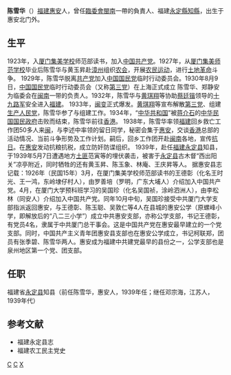 '''陈雪华'''（{{bd|1907年||1939年|catIdx=C}}）[[福建|福建]][[惠安|惠安]]人，曾任[[中國國民黨臨時行動委員會|臨委會]][[閩南|閩南]]一帶的負責人、福建[[永定縣|永定縣]][[知縣|知縣]]，出生于惠安北门外。
{{Infobox person
| 姓名     = 陳雪華
| 圖像     = 
| 圖像替代 = 
| 圖像說明 = 
| 出生名   = 
| 出生日期 = {{Birth year|1907}}
| 出生地點 = 
| 逝世日期 = {{Death year and age|1939|1907}}
| 逝世地點 = 
| 國籍     = {{大清}}(1907-1911)<br/>{{ROC-1912}}(1912-1939)
| 別名     = 
| 服役     =
| 職業     = 
| party     = {{CPC}}(1923-1929)<br/>[[中國國民黨臨時行動委員會|中國國民黨臨時行動委員會]](1929-1933)<br/>[[生產人民黨|生產人民黨]](1933-1939)
|alma_mater    =[[廈門集美學校|廈門集美學校]]
| 活躍時期 = 
| 知名原因 = 
}}

==生平==
1923年，入[[厦门|厦门]][[集美学校|集美学校]]师范部读书，加入[[中国共产党|中国共产党]]。1927年，从[[厦门|厦门]][[集美师范学校|集美师范学校]]毕业后陈雪华与黄玉昇赴[[漳州|漳州]]组织[[农会|农会]]，开展[[农民运动|农民运动]]，进行[[土地革命|土地革命]]斗争。
1929年，陈雪华脱离[[共产党|共产党]]加入[[中国国民党|中国国民党]]临时行动委员会。1930年8月9日，[[中国国民党|中国国民党]]临时行动委员会（又称[[第三党|第三党]]）在上海正式成立 陈雪华、郑静安为临委会在[[闽南|闽南]]一带的负责人。1932年，陈雪华与[[黄琪翔|黄琪翔]]等协助[[蔡廷锴|蔡廷锴]]领导的[[十九路军|十九路军]]安全进入[[福建|福建]]。
1933年，[[闽变|闽变]]正式爆发。[[黄琪翔|黄琪翔]]等宣布解散[[第三党|第三党]]、组建[[生产人民党|生产人民党]]，陈雪华参了与组建工作。1934年，“[[中华共和国|中华共和国]]”被[[蒋介石|蒋介石]]的[[中华民国|中华民国]][[国民政府|国民政府]]击败而结束，陈雪华前往[[香港|香港]]。
1938年，陈雪华率领[[福建|福建]]回乡救亡工作团50多人来[[闽|闽]]，与李述中率领的留日同学，秘密会集于[[惠安|惠安]]，交谈[[香港|香港]]总部的活动情况、当前斗争形势及工作计划。嗣后，回乡工作团开赴[[闽南|闽南]]各地，宣传[[抗日|抗日]]。在[[惠安|惠安]]发动抗粮抗税，成立防奸防谍组织。
1939年，赴任[[福建|福建]][[永定县|永定县]]知县，于1939年5月7日遭遇地方[[土匪|土匪]]范寅等的埋伏袭击，被害于[[永定县|永定县]]古木督“西出阳关”凉亭附近，同时牺牲的还有黄玉昇、陈玉象、林庵、王庆昇等人。
据惠安县志记载：1926年（民国15年）3月，在厦门集美学校师范部读书的王德彰（化名王时光、王一鸿，东岭埭仔村人），由罗善培（罗明，广东大埔人）介绍加入中国共产党。4月，在厦门大学预科班学习的吴国珍（化名吴国祯，涂岭泗洲人），由李松林（同安人）介绍加入中国共产党。同年10月中旬，吴国珍接受中共厦门大学支部指派返回惠安，与王德彰、陈玉聪、吴敦仁等4人在县城的惠安公学（原螺峰小学，即解放后的“八二三小学”）成立中共惠安支部，亦称公学支部，书记王德彰，有党员4名，隶属于中共厦门总干事会。这是中国共产党在惠安最早建立的一个党支部。同时，中国共产主义青年团惠安县支部也在惠安公学成立，书记柯联郑，团员有张季碧、陈雪华两人。惠安成为福建中共建党最早的县份之一，公学支部也是泉州地区第一个党、团支部。

==任职==
福建省[[永定县|永定县]]知县（前任陈雪华，惠安人，1939年任；继任邓宗海，江苏人，1939年代）

==参考文献== 
*福建永定县志
*福建农工民主党史

[[Category:惠安人|C]]
[[Category:中國共產黨黨員|C]]
[[Category:陈姓|X]]